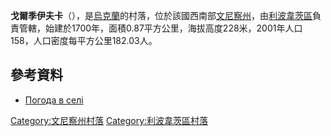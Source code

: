 {{coord|49|10|31|N|29|3|49|E|scale:30000|display=title}}

'''戈爾季伊夫卡'''（{{lang-uk|Гордіївка}}），是[[烏克蘭|烏克蘭]]的村落，位於該國西南部[[文尼察州|文尼察州]]，由[[利波韋茨區|利波韋茨區]]負責管轄，始建於1700年，面積0.87平方公里，海拔高度228米，2001年人口158，人口密度每平方公里182.03人。

==參考資料==
* [http://weather.in.ua/ua/vinnickaja/5545 Погода в селі ] {{Wayback|url=http://weather.in.ua/ua/vinnickaja/5545 |date=20181019205646 }}

[[Category:文尼察州村落|Category:文尼察州村落]]
[[Category:利波韋茨區村落|Category:利波韋茨區村落]]


{{Vinnytsia-geo-stub}}